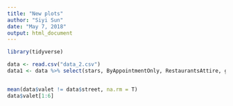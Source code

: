 ```yaml
---
title: "New plots"
author: "Siyi Sun"
date: "May 7, 2018"
output: html_document
---
```


```r
library(tidyverse)
```


```r
data <- read.csv("data_2.csv")
data1 <- data %>% select(stars, ByAppointmentOnly, RestaurantsAttire, glutenFree, soyFree, valet, RestaurantsTakeOut, RestaurantsPriceRange, RestaurantsCounterService, vegan, vegetarian, classy, trendy, touristy, intimate, validated, street, hipster, DriveThru, HappyHour, video, BYOBCorkage, Corkage, halal, kosher)


mean(data$valet != data$street, na.rm = T)
data$valet[1:6]
```

